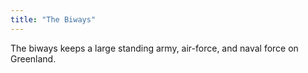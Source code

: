 ```yaml
---
title: "The Biways"
---
```


The biways keeps a large standing army, air-force, and naval force on Greenland.